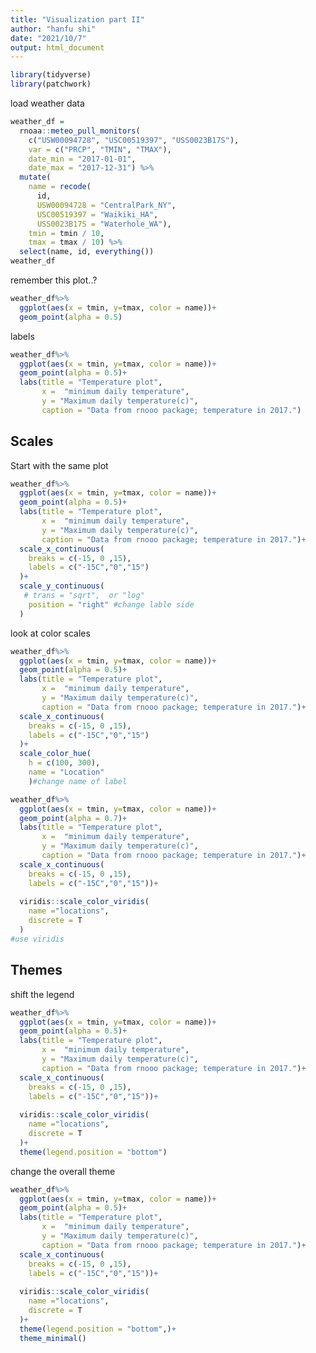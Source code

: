 ```yaml
---
title: "Visualization part II"
author: "hanfu shi"
date: "2021/10/7"
output: html_document
---
```

```r
library(tidyverse)
library(patchwork)

```

load weather data


```r
weather_df = 
  rnoaa::meteo_pull_monitors(
    c("USW00094728", "USC00519397", "USS0023B17S"),
    var = c("PRCP", "TMIN", "TMAX"), 
    date_min = "2017-01-01",
    date_max = "2017-12-31") %>%
  mutate(
    name = recode(
      id, 
      USW00094728 = "CentralPark_NY", 
      USC00519397 = "Waikiki_HA",
      USS0023B17S = "Waterhole_WA"),
    tmin = tmin / 10,
    tmax = tmax / 10) %>%
  select(name, id, everything())
weather_df
```

remember this plot..?
```r
weather_df%>%
  ggplot(aes(x = tmin, y=tmax, color = name))+
  geom_point(alpha = 0.5)


```


labels

```r
weather_df%>%
  ggplot(aes(x = tmin, y=tmax, color = name))+
  geom_point(alpha = 0.5)+
  labs(title = "Temperature plot",
       x =  "minimum daily temperature",
       y = "Maximum daily temperature(c)",
       caption = "Data from rnooo package; temperature in 2017.")


```


## Scales

Start with the same plot
```r
weather_df%>%
  ggplot(aes(x = tmin, y=tmax, color = name))+
  geom_point(alpha = 0.5)+
  labs(title = "Temperature plot",
       x =  "minimum daily temperature",
       y = "Maximum daily temperature(c)",
       caption = "Data from rnooo package; temperature in 2017.")+
  scale_x_continuous(
    breaks = c(-15, 0 ,15),
    labels = c("-15C","0","15")
  )+
  scale_y_continuous(
   # trans = "sqrt",  or "log"
    position = "right" #change lable side
  )


```


look at color scales
```r
weather_df%>%
  ggplot(aes(x = tmin, y=tmax, color = name))+
  geom_point(alpha = 0.5)+
  labs(title = "Temperature plot",
       x =  "minimum daily temperature",
       y = "Maximum daily temperature(c)",
       caption = "Data from rnooo package; temperature in 2017.")+
  scale_x_continuous(
    breaks = c(-15, 0 ,15),
    labels = c("-15C","0","15")
  )+
  scale_color_hue(
    h = c(100, 300), 
    name = "Location"
    )#change name of label

```

```r
weather_df%>%
  ggplot(aes(x = tmin, y=tmax, color = name))+
  geom_point(alpha = 0.7)+
  labs(title = "Temperature plot",
       x =  "minimum daily temperature",
       y = "Maximum daily temperature(c)",
       caption = "Data from rnooo package; temperature in 2017.")+
  scale_x_continuous(
    breaks = c(-15, 0 ,15),
    labels = c("-15C","0","15"))+
  
  viridis::scale_color_viridis(
    name ="locations",
    discrete = T
  )
#use viridis
```


## Themes
shift the legend
```r
weather_df%>%
  ggplot(aes(x = tmin, y=tmax, color = name))+
  geom_point(alpha = 0.5)+
  labs(title = "Temperature plot",
       x =  "minimum daily temperature",
       y = "Maximum daily temperature(c)",
       caption = "Data from rnooo package; temperature in 2017.")+
  scale_x_continuous(
    breaks = c(-15, 0 ,15),
    labels = c("-15C","0","15"))+
  
  viridis::scale_color_viridis(
    name ="locations",
    discrete = T
  )+
  theme(legend.position = "bottom")

```

change the overall theme
```r
weather_df%>%
  ggplot(aes(x = tmin, y=tmax, color = name))+
  geom_point(alpha = 0.5)+
  labs(title = "Temperature plot",
       x =  "minimum daily temperature",
       y = "Maximum daily temperature(c)",
       caption = "Data from rnooo package; temperature in 2017.")+
  scale_x_continuous(
    breaks = c(-15, 0 ,15),
    labels = c("-15C","0","15"))+
  
  viridis::scale_color_viridis(
    name ="locations",
    discrete = T
  )+
  theme(legend.position = "bottom",)+
  theme_minimal()

```
